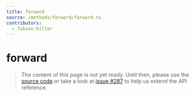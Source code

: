 ```yaml
---
title: forward
source: /methods/forward/forward.ts
contributors:
  - fabian-hiller
---
```


# forward

> The content of this page is not yet ready. Until then, please use the [source code](https://github.com/fabian-hiller/valibot/blob/main/library/src/methods/forward/forward.ts) or take a look at [issue #287](https://github.com/fabian-hiller/valibot/issues/287) to help us extend the API reference.
